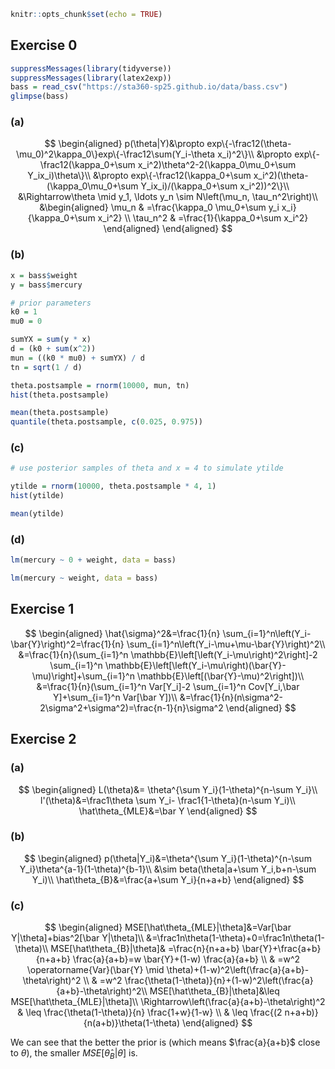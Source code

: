 ```r
knitr::opts_chunk$set(echo = TRUE)
```

## Exercise 0

```r
suppressMessages(library(tidyverse))
suppressMessages(library(latex2exp))
bass = read_csv("https://sta360-sp25.github.io/data/bass.csv")
glimpse(bass)
```

### (a)

$$
\begin{aligned}
p(\theta|Y)&\propto exp\{-\frac12(\theta-\mu_0)^2\kappa_0\}exp\{-\frac12\sum(Y_i-\theta x_i)^2\}\\
&\propto exp\{-\frac12(\kappa_0+\sum x_i^2)\theta^2-2(\kappa_0\mu_0+\sum Y_ix_i)\theta\}\\
&\propto exp\{-\frac12(\kappa_0+\sum x_i^2)(\theta-(\kappa_0\mu_0+\sum Y_ix_i)/(\kappa_0+\sum x_i^2))^2\}\\
&\Rightarrow\theta \mid y_1, \ldots y_n \sim N\left(\mu_n, \tau_n^2\right)\\
&\begin{aligned}
\mu_n & =\frac{\kappa_0 \mu_0+\sum y_i x_i}{\kappa_0+\sum x_i^2} \\
\tau_n^2 & =\frac{1}{\kappa_0+\sum x_i^2}
\end{aligned}
\end{aligned}
$$

### (b)

```r
x = bass$weight
y = bass$mercury

# prior parameters
k0 = 1
mu0 = 0

sumYX = sum(y * x)
d = (k0 + sum(x^2))
mun = ((k0 * mu0) + sumYX) / d
tn = sqrt(1 / d)

theta.postsample = rnorm(10000, mun, tn)
hist(theta.postsample)

mean(theta.postsample)
quantile(theta.postsample, c(0.025, 0.975))
```

### (c)

```r
# use posterior samples of theta and x = 4 to simulate ytilde

ytilde = rnorm(10000, theta.postsample * 4, 1)
hist(ytilde)

mean(ytilde)
```

### (d)

```r
lm(mercury ~ 0 + weight, data = bass)

lm(mercury ~ weight, data = bass)
```

## Exercise 1

$$
\begin{aligned}
\hat{\sigma}^2&=\frac{1}{n} \sum_{i=1}^n\left(Y_i-\bar{Y}\right)^2=\frac{1}{n} \sum_{i=1}^n\left(Y_i-\mu+\mu-\bar{Y}\right)^2\\
&=\frac{1}{n}(\sum_{i=1}^n \mathbb{E}\left[\left(Y_i-\mu\right)^2\right]-2 \sum_{i=1}^n \mathbb{E}\left[\left(Y_i-\mu\right)(\bar{Y}-\mu)\right]+\sum_{i=1}^n \mathbb{E}\left[(\bar{Y}-\mu)^2\right])\\
&=\frac{1}{n}(\sum_{i=1}^n Var[Y_i]-2 \sum_{i=1}^n Cov[Y_i,\bar Y]+\sum_{i=1}^n Var[\bar Y])\\
&=\frac{1}{n}(n\sigma^2-2\sigma^2+\sigma^2)=\frac{n-1}{n}\sigma^2
\end{aligned}
$$

## Exercise 2

### (a)

$$
\begin{aligned}
L(\theta)&= \theta^{\sum Y_i}(1-\theta)^{n-\sum Y_i}\\
l'(\theta)&=\frac1\theta \sum Y_i- \frac1{1-\theta}(n-\sum Y_i)\\
\hat\theta_{MLE}&=\bar Y
\end{aligned}
$$


### (b)

$$
\begin{aligned}
p(\theta|Y_i)&=\theta^{\sum Y_i}(1-\theta)^{n-\sum Y_i}\theta^{a-1}(1-\theta)^{b-1}\\
&\sim beta(\theta|a+\sum Y_i,b+n-\sum Y_i)\\
\hat\theta_{B}&=\frac{a+\sum Y_i}{n+a+b}
\end{aligned}
$$

### (c)

$$
\begin{aligned}
MSE[\hat\theta_{MLE}|\theta]&=Var[\bar Y|\theta]+bias^2[\bar Y|\theta]\\
&=\frac1n\theta(1-\theta)+0=\frac1n\theta(1-\theta)\\
MSE[\hat\theta_{B}|\theta]& =\frac{n}{n+a+b} \bar{Y}+\frac{a+b}{n+a+b} \frac{a}{a+b}=w \bar{Y}+(1-w) \frac{a}{a+b} \\
& =w^2 \operatorname{Var}(\bar{Y} \mid \theta)+(1-w)^2\left(\frac{a}{a+b}-\theta\right)^2 \\
& =w^2 \frac{\theta(1-\theta)}{n}+(1-w)^2\left(\frac{a}{a+b}-\theta\right)^2\\
MSE[\hat\theta_{B}|\theta]&\leq MSE[\hat\theta_{MLE}|\theta]\\
\Rightarrow\left(\frac{a}{a+b}-\theta\right)^2 & \leq \frac{\theta(1-\theta)}{n} \frac{1+w}{1-w} \\
& \leq \frac{(2 n+a+b)}{n(a+b)}\theta(1-\theta)
\end{aligned}
$$

We can see that the better the prior is (which means $\frac{a}{a+b}$ close to $\theta$), the smaller $MSE[\hat\theta_{B}|\theta]$ is.





























